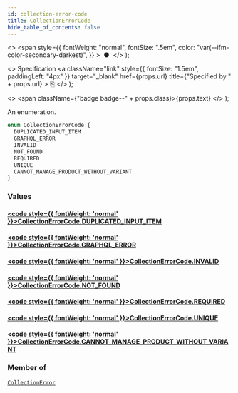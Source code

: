 ```yaml
---
id: collection-error-code
title: CollectionErrorCode
hide_table_of_contents: false
---
```


  <>
    <span
      style={{
        fontWeight: "normal",
        fontSize: ".5em",
        color: "var(--ifm-color-secondary-darkest)",
      }}
    >
      &nbsp;●&nbsp;
    </span>
  </>
);

  <>
    Specification
    <a
      className="link"
      style={{ fontSize: "1.5em", paddingLeft: "4px" }}
      target="\_blank"
      href={props.url}
      title={"Specified by " + props.url}
    >
      ⎘
    </a>
  </>
);

  <>
    <span className={"badge badge--" + props.class}>{props.text}</span>
  </>
);

An enumeration.

```graphql
enum CollectionErrorCode {
  DUPLICATED_INPUT_ITEM
  GRAPHQL_ERROR
  INVALID
  NOT_FOUND
  REQUIRED
  UNIQUE
  CANNOT_MANAGE_PRODUCT_WITHOUT_VARIANT
}
```

### Values

#### [<code style={{ fontWeight: 'normal' }}>CollectionErrorCode.<b>DUPLICATED_INPUT_ITEM</b></code>](#)

>

#### [<code style={{ fontWeight: 'normal' }}>CollectionErrorCode.<b>GRAPHQL_ERROR</b></code>](#)

>

#### [<code style={{ fontWeight: 'normal' }}>CollectionErrorCode.<b>INVALID</b></code>](#)

>

#### [<code style={{ fontWeight: 'normal' }}>CollectionErrorCode.<b>NOT_FOUND</b></code>](#)

>

#### [<code style={{ fontWeight: 'normal' }}>CollectionErrorCode.<b>REQUIRED</b></code>](#)

>

#### [<code style={{ fontWeight: 'normal' }}>CollectionErrorCode.<b>UNIQUE</b></code>](#)

>

#### [<code style={{ fontWeight: 'normal' }}>CollectionErrorCode.<b>CANNOT_MANAGE_PRODUCT_WITHOUT_VARIANT</b></code>](#)

>

### Member of

[`CollectionError`](../../api-reference/objects/collection-error) <Badge class="secondary" text="object"/>
